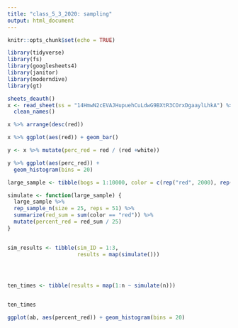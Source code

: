 ```yaml
---
title: "class_5_3_2020: sampling"
output: html_document
---
```


```r
knitr::opts_chunk$set(echo = TRUE)

library(tidyverse)
library(fs)
library(googlesheets4)
library(janitor)
library(moderndive)
library(gt)

```

```r

sheets_deauth()
x <- read_sheet(ss = "14HmwN2cEVAJHupuehCuLdwG9BXtR3COrxDgaaylLhkA") %>% 
  clean_names()

x %>% arrange(desc(red))

```

```r
x %>% ggplot(aes(red)) + geom_bar()
```

```r

y <- x %>% mutate(perc_red = red / (red +white))

y %>% ggplot(aes(perc_red)) +
  geom_histogram(bins = 20)
```

```r
large_sample <- tibble(bogs = 1:10000, color = c(rep("red", 2000), rep("white", 8000)))

simulate <- function(large_sample) {
  large_sample %>% 
  rep_sample_n(size = 25, reps = 51) %>% 
  summarize(red_sum = sum(color == "red")) %>% 
  mutate(percent_red = red_sum / 25)
}
  

sim_results <- tibble(sim_ID = 1:3, 
                      results = map(simulate()))




ten_times <- tibble(results = map(1:n ~ simulate(n)))


ten_times

ggplot(ab, aes(percent_red)) + geom_histogram(bins = 20)

```
